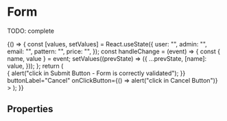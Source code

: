 


<Meta title="Components/Form" component={Form} />

# Form

TODO: complete

<Preview>
  <Story name="default" parameters={{ decorators: [withKnobs, withA11y] }}>
    {() => {
      const [values, setValues] = React.useState({
        user: "",
        admin: "",
        email: "",
        pattern: "",
        price: "",
      });
      const handleChange = (event) => {
        const { name, value } = event;
        setValues((prevState) => ({
          ...prevState,
          [name]: value,
        }));
      };
      return (
        <Form
          textValidation={{
            email: "custom email validation message",
          }}
          alertText={text("alertText", "Alert message")}
          alertAppearance={select("alertAppearance", [
            "primary",
            "secondary",
            "danger",
            "success",
            "warning",
          ])}
          link={{
            children: "myLink",
            href: "https://www.tiendanube.com",
            onClick: action("onClick"),
          }}
          submitLabel="OK"
          onClickSubmit={() => {
            alert("click in Submit Button - Form is correctly validated");
          }}
          buttonLabel="Cancel"
          onClickButton={() => alert("click in Cancel Button")}
        >
          <InputValidator
            label="User"
            placeholder="Insert user"
            name="user"
            value={values.user}
            required
            onChange={handleChange}
          />
          <InputValidator
            label="Admin"
            placeholder="Insert Admin"
            name="admin"
            value={values.admin}
            maxLength={10}
            minLength={5}
            onChange={handleChange}
          />
          <InputValidator
            label="Email"
            placeholder="Insert Email"
            name="email"
            value={values.email}
            type="email"
            onChange={handleChange}
          />
          <InputValidator
            label="Pattern"
            placeholder="Type something that contains 1"
            name="pattern"
            value={values.pattern}
            type="text"
            pattern="1"
            onChange={handleChange}
          />
          <InputValidator
            prependLabel="$"
            label="Price"
            name="price"
            value={values.price}
            type="text"
            inputMode="decimal"
            pattern="^\d*(\.\d{1,3})?$"
            onChange={handleChange}
          />
        </Form>
      );
    }}
  </Story>
</Preview>

## Properties

<Props of={Form.type} />
